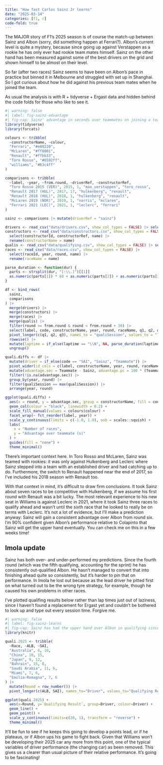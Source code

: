 ```yaml
---
title: "How fast Carlos Sainz Jr learns"
date: "2025-03-14"
categories: [f1, r]
code-fold: true
---
```


The MAJOR story of F1's 2025 season is of course the match-up between Sainz and Albon (sorry, did something happen at Ferrari?). Albon's current level is quite a mystery, because since going up against Verstappen as a rookie he has only ever had rookie team mates himself. Sainz on the other hand has been measured against some of the best drivers on the grid and shown himself to be almost on their level.

So far (after two races) Sainz seems to have been on Albon's pace in practice but binned it in Melbourne and struggled with set up in Shanghai. So I got curious about how he did against his previous team mates when he joined the team.

As usual the analysis is with R + tidyverse + Ergast data and hidden behind the code folds for those who like to see it.

```r
#| warning: false
#| label: fig-sainz-advantage
#| fig-cap: Sainz' advantage in seconds over teammates on joining a team (positive advantage means Sainz was faster).
library(tidyverse)
library(forcats)

colours <- tribble(
  ~constructorName, ~colour,
  "Ferrari", "#e80220",
  "McLaren", "#ff8001",
  "Renault", "#ffbb33",
  "Toro Rosso", "#6592ff",
  "williams", "#63c4ff"
)

comparisons <- tribble(
  ~label, ~year, ~from.round, ~driverRef, ~constructorRef,
  "Toro Rosso 2015 (VER)", 2015, 1, "max_verstappen", "toro_rosso",
  "Renault 2017 (HUL)", 2017, 17, "hulkenberg", "renault",
  "Renault 2018 (HUL)", 2018, 1, "hulkenberg", "renault",
  "McLaren 2019 (NOR)", 2019, 1, "norris", "mclaren",
  "Ferrari 2021 (LEC)", 2021, 1, "leclerc", "ferrari"
)

sainz <- comparisons |> mutate(driverRef = "sainz")

drivers <- read_csv("data/drivers.csv", show_col_types = FALSE) |> select(driverId, driverRef, code)
constructors <- read_csv("data/constructors.csv", show_col_types = FALSE) |>
  select(constructorId, constructorRef, name) |>
  rename(constructorName = name)
qualis <- read_csv("data/qualifying.csv", show_col_types = FALSE) |> select(qualifyId, raceId, driverId, constructorId, q1, q2, q3)
races <- read_csv("data/races.csv", show_col_types = FALSE) |>
  select(raceId, year, round, name) |>
  rename(raceName = name)

parse_duration <- function(dur) {
  parts <- strsplit(dur, "[:\\.]")[[1]]
  as.numeric(parts[1]) * 60 + as.numeric(parts[2]) + as.numeric(parts[3]) / 1000
}

df <- bind_rows(
  sainz,
  comparisons
) |>
  merge(drivers) |>
  merge(constructors) |>
  merge(races) |>
  merge(qualis) |>
  filter(round >= from.round & round < from.round + 30) |>
  select(label, code, constructorName, year, round, raceName, q1, q2, q3) |>
  pivot_longer(c(q1, q2, q3), names_to = "qualiSession", values_to = "laptime") |>
  rowwise() |>
  mutate(laptime = if_else(laptime == "\\N", NA, parse_duration(laptime))) |>
  ungroup()

quali.diffs <- df |>
  mutate(driver = if_else(code == "SAI", "Sainz", "Teammate")) |>
  pivot_wider(id_cols = c(label, constructorName, year, round, raceName, qualiSession), names_from = driver, values_from = laptime) |>
  mutate(advantage.sec = Teammate - Sainz, advantage.pc = 100 * (Teammate - Sainz) / Teammate) |>
  filter(!is.na(advantage.sec)) |>
  group_by(year, round) |>
  filter(qualiSession == max(qualiSession)) |>
  arrange(year, round)

ggplot(quali.diffs) +
  aes(x = round, y = advantage.sec, group = constructorName, fill = constructorName) +
  geom_col(colour = "black", linewidth = 0.2) +
  scale_fill_manual(values = colours$colour) +
  facet_wrap(~ fct_reorder(label, year)) +
  scale_y_continuous(limits = c(-1.0, 1.0), oob = scales::squish) +
  labs(
    x = "Number of races",
    y = "Advantage over teammate (s)"
  ) +
  guides(fill = "none") +
  theme_minimal()
```

There's important context here. In Toro Rosso and McLaren, Sainz was teamed with rookies: it was only against Hulkenberg and Leclerc where Sainz stepped into a team with an established driver and had catching up to do. Furthermore, the switch to Renault happened near the end of 2017, so I've included his 2018 season with Renault too.

With that context in mind, it's difficult to draw firm conclusions. It took Sainz about seven races to be competitive with Hulkenberg, if we assume his first round with Renault was a bit lucky. The most relevant experience to his new seat in Williams is against Leclerc in 2021, where it took Sainz three races to qualify ahead and wasn't until the sixth race that he looked to really be on terms with Leclerc. It's not a lot of evidence, but I'll make a prediction anyway: Sainz will gain a consistent advantage over Albon from round six. I'm 90% confident given Albon's performance relative to Colapinto that Sainz will get the upper hand eventually. You can check me on this in a few weeks time!

## Imola update

Sainz has both over- and under-performed my predictions. Since the fourth round (which was the fifth qualifying, accounting for the sprint) he has consistently out-qualified Albon. He hasn't managed to convert that into finishing ahead quite so consistently, but it's harder to pin that on performance. In Imola he lost out because as the lead driver he pitted first on what turned out to be the wrong tyre strategy, for example, though he caused his own problems in other races.

I've plotted qualifing results below rather than lap times just out of laziness, since I haven't found a replacement for Ergast yet and couldn't be bothered to look up and type out every session time. Forgive me.

```r
#| warning: false
#| label: fig-sainz-learns
#| fig-cap: Sainz has had the upper hand over Albon in qualifying since round 4.
library(knitr)

quali.2025 <- tribble(
  ~Race, ~ALB, ~SAI,
  "Australia", 6, 10,
  "China", 10, 15,
  "Japan", 9, 12,
  "Bahrain", 15, 8,
  "Saudi Arabia", 11, 6,
  "Miami", 7, 6,
  "Emilia-Romagna", 7, 6
) |>
  mutate(Round = row_number()) |>
  pivot_longer(c(ALB, SAI), names_to="Driver", values_to="Qualifying Result")

ggplot(quali.2025) +
  aes(x=Round, y=`Qualifying Result`, group=Driver, colour=Driver) +
  geom_line() +
  geom_point() +
  scale_y_continuous(limits=c(20, 1), transform = "reverse") +
  theme_minimal()
```

It'll be fun to see if he keeps this going to develop a points lead, or if he plateaus, or if Albon ups his game to fight back. Given that Williams won't be developing their 2025 car any more from this point, one of the typical variables of driver performance (the changing car) as been removed. This gives us a clearer than usual picture of their relative performance. It's going to be fascinating!